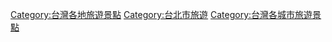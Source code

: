 {{Catnav|頁面分類|地理|...|亞洲地理|東亞地理|台灣地理|臺灣行政區劃|台北市}}
{{Catnav|頁面分類|地理|...|直轄市|各國直轄市|中華民國直轄市|台灣直轄市|台北市}}
{{Catnav|頁面分類|地理|...|城市|各國城市|中華民國城市|台灣城市|台灣直轄市|台北市}}
{{Catnav|頁面分類|地理|...|島嶼|太平洋島嶼|台灣|台灣地理|台灣旅遊景點|台灣各地旅遊景點}}
{{Catnav|頁面分類|地理|...|各國地理|中華民國地理|中華民國行政區劃|中華民國各省行政區劃|臺灣行政區劃|台北市}}
{{Catnav|頁面分類|休閒|...|旅遊|旅遊景點|各大洲旅遊景點|亞洲旅遊景點|台灣旅遊景點|台灣各地旅遊景點}}
{{Catnav|頁面分類|社會|...|依大洲劃分的產業|各大洲旅遊|亞洲旅遊|台灣旅遊|台灣各地旅遊|台灣各地旅遊景點}}
{{catmore}}

[[Category:台灣各地旅遊景點|Category:台灣各地旅遊景點]]
[[Category:台北市旅遊|Category:台北市旅遊]]
[[Category:台灣各城市旅遊景點|Category:台灣各城市旅遊景點]]